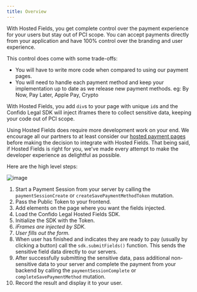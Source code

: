 ```yaml
---
title: Overview
---
```


With Hosted Fields, you get complete control over the payment experience for your users but stay out of PCI scope. You can accept payments directly from your application and have 100% control over the branding and user experience.

This control does come with some trade-offs:

-   You will have to write more code when compared to using our payment pages.
-   You will need to handle each payment method and keep your implementation up to date as we release new payment methods. eg: By Now, Pay Later, Apple Pay, Crypto

With Hosted Fields, you add `div`s to your page with unique `id`s and the Confido Legal SDK will inject iframes there to collect sensitive data, keeping your code out of PCI scope.

Using Hosted Fields does require more development work on your end. We encourage all our partners to at least consider our [hosted payment pages](/docs/payment-pages/using-in-an-iframe) before making the decision to integrate with Hosted Fields. That being said, if Hosted Fields is right for you, we've made every attempt to make the developer experience as delightful as possible.

Here are the high level steps:

![image](https://res.cloudinary.com/dj1jjaxaf/image/upload/v1686313058/hosted-fields-sequence-diagram_fksthx.png)

1. Start a Payment Session from your server by calling the `paymentSessionCreate`
   or `createSavePaymentMethodToken` mutation.
2. Pass the Public Token to your frontend.
3. Add elements on the page where you want the fields injected.
4. Load the Confido Legal Hosted Fields SDK.
5. Initialize the SDK with the Token.
6. _iFrames are injected by SDK._
7. _User fills out the form._
8. When user has finished and indicates they are ready to pay (usually by clicking a button) call the `sdk.submitFields()` function. This sends the sensitive field data directly to our servers.
9. After successfully submitting the sensitive data, pass additional non-sensitive data to your server and complete the payment from your backend by calling the `paymentSessionComplete` or `completeSavePaymentMethod` mutation.
10. Record the result and display it to your user.
